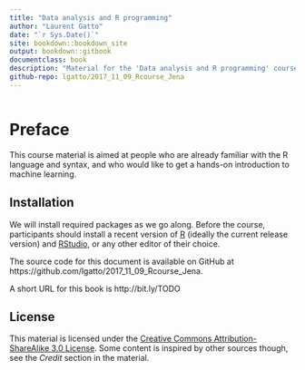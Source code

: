 ```yaml
--- 
title: "Data analysis and R programming"
author: "Laurent Gatto"
date: "`r Sys.Date()`"
site: bookdown::bookdown_site
output: bookdown::gitbook
documentclass: book
description: "Material for the 'Data analysis and R programming' course."
github-repo: lgatto/2017_11_09_Rcourse_Jena
---
```


```r
```

# Preface 

This course material is aimed at people who are already familiar with
the R language and syntax, and who would like to get a hands-on
introduction to machine learning. 

## Installation

We will install required packages as we go along. Before the course,
participants should install a recent version of
[R](https://www.r-project.org/) (ideally the current release version)
and [RStudio](https://www.rstudio.com/products/RStudio/), or any other
editor of their choice.

The source code for this document is available on GitHub at
https://github.com/lgatto/2017_11_09_Rcourse_Jena.

A short URL for this book is http://bit.ly/TODO

## License

This material is licensed under the
[Creative Commons Attribution-ShareAlike 3.0 License](http://creativecommons.org/licenses/by-sa/3.0/). Some
content is inspired by other sources though, see the *Credit* section
in the material.

